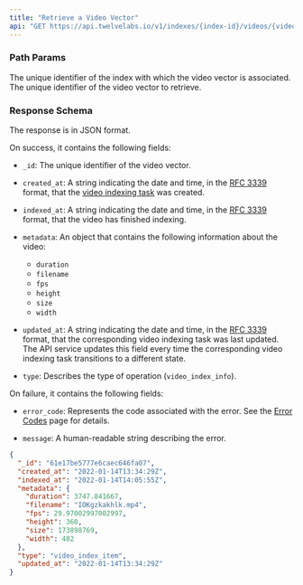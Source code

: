 ```yaml
---
title: "Retrieve a Video Vector"
api: "GET https://api.twelvelabs.io/v1/indexes/{index-id}/videos/{video-id}"
---
```


### Path Params

<ParamField path="index-id" type="string" required>
  The unique identifier of the index with which the video vector is associated.
</ParamField>

<ParamField path="video-id" type="string" required>
  The unique identifier of the video vector to retrieve.
</ParamField>

### Response Schema

The response is in JSON format.

On success, it contains the following fields:

- `_id`: The unique identifier of the video vector.

- `created_at`: A string indicating the date and time, in the
  [RFC 3339](https://datatracker.ietf.org/doc/html/rfc3339) format, that the
  [video indexing task](/reference/api-reference/indexes-tasks) was created.

- `indexed_at`: A string indicating the date and time, in the
  [RFC 3339](https://datatracker.ietf.org/doc/html/rfc3339) format, that the
  video has finished indexing.

- `metadata`: An object that contains the following information about the video:

  - `duration`
  - `filename`
  - `fps`
  - `height`
  - `size`
  - `width`

- `updated_at`: A string indicating the date and time, in the
  [RFC 3339](https://datatracker.ietf.org/doc/html/rfc3339) format, that the
  corresponding video indexing task was last updated. The API service updates
  this field every time the corresponding video indexing task transitions to a
  different state.

- `type`: Describes the type of operation (`video_index_info`).

On failure, it contains the following fields:

- `error_code`: Represents the code associated with the error. See the
  [Error Codes](/reference/api-reference/error-codes) page for details.

- `message`: A human-readable string describing the error.

<ResponseExample>

```json
{
  "_id": "61e17be5777e6caec646fa07",
  "created_at": "2022-01-14T13:34:29Z",
  "indexed_at": "2022-01-14T14:05:55Z",
  "metadata": {
    "duration": 3747.841667,
    "filename": "IOKgzkakhlk.mp4",
    "fps": 29.97002997002997,
    "height": 360,
    "size": 173898769,
    "width": 482
  },
  "type": "video_index_item",
  "updated_at": "2022-01-14T13:34:29Z"
}
```

 </ResponseExample>
